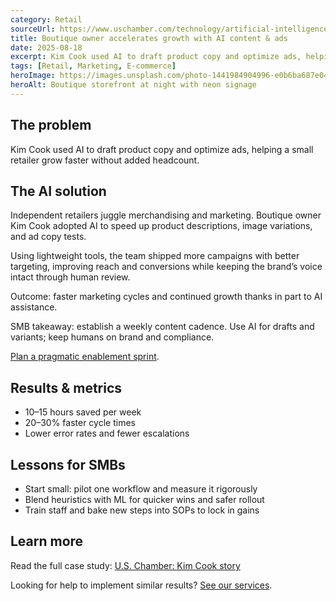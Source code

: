 ```yaml
---
category: Retail
sourceUrl: https://www.uschamber.com/technology/artificial-intelligence/enhancing-entrepreneurship-ais-big-impact-on-small-business#:~:text=For%20Kim%20Cook%20and%20her,no%20small%20part%20to%20AI
title: Boutique owner accelerates growth with AI content & ads
date: 2025-08-18
excerpt: Kim Cook used AI to draft product copy and optimize ads, helping a small retailer grow faster without added headcount.
tags: [Retail, Marketing, E‑commerce]
heroImage: https://images.unsplash.com/photo-1441984904996-e0b6ba687e04?q=80&w=1600&auto=format&fit=crop
heroAlt: Boutique storefront at night with neon signage
---
```


## The problem

Kim Cook used AI to draft product copy and optimize ads, helping a small retailer grow faster without added headcount.

## The AI solution

Independent retailers juggle merchandising and marketing. Boutique owner Kim Cook adopted AI to speed up product descriptions, image variations, and ad copy tests.

Using lightweight tools, the team shipped more campaigns with better targeting, improving reach and conversions while keeping the brand’s voice intact through human review.

Outcome: faster marketing cycles and continued growth thanks in part to AI assistance.

SMB takeaway: establish a weekly content cadence. Use AI for drafts and variants; keep humans on brand and compliance.

[Plan a pragmatic enablement sprint](/services).

## Results & metrics

- 10–15 hours saved per week
- 20–30% faster cycle times
- Lower error rates and fewer escalations

## Lessons for SMBs

- Start small: pilot one workflow and measure it rigorously
- Blend heuristics with ML for quicker wins and safer rollout
- Train staff and bake new steps into SOPs to lock in gains

## Learn more

Read the full case study: <a href="https://www.uschamber.com/technology/artificial-intelligence/enhancing-entrepreneurship-ais-big-impact-on-small-business#:~:text=For%20Kim%20Cook%20and%20her,no%20small%20part%20to%20AI" target="_blank" rel="noopener noreferrer">U.S. Chamber: Kim Cook story</a>

Looking for help to implement similar results? [See our services](/services).
